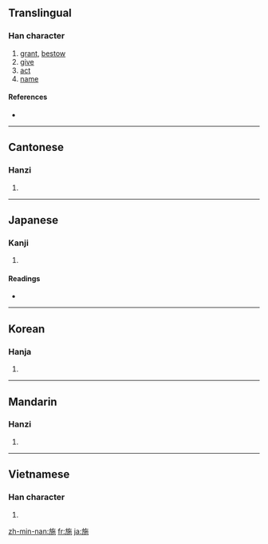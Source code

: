 ==Translingual==

===Han character===
{{Han char|rn=70|rad=方|as=05|sn=9|four=0821<sub>2</sub>|canj=卜尸人心木 (YSOPD)}}

# [[grant]], [[bestow]]
# [[give]]
# [[act]]
# [[name]]

====References====
* {{Han ref|kx=0482.010|dkj=13629|dj=0843.100|hdz=32176.060|uh=65BD|ud=26045|bh=AC49|bd=44105}}

----

==Cantonese==

===Hanzi===
{{yue-hanzi|jyut=|y=si1}}

# {{defn|Cantonese|sort=方05}}

----

==Japanese==

===Kanji===
{{ja-kanji|grade=c|rs=方05}}

# {{defn|Japanese}}

====Readings====
* {{ja-readings|on=[[し]] (shi), [[い]] (i), [[せ]] (se)|kun=[[ほどこす]] (hodokosu), [[しく]] (shiku)}}

----

==Korean==

===Hanja===
{{ko-hanja|hangeul=[[시]], [[이]]|eumhun=|rv=si, i|mr=si, i|y=si, i}}

# {{defn|Korean|sort=方05}}

----

==Mandarin==

===Hanzi===
{{cmn-hanzi|pin=[[shī]] ([[shi1]]), [[shǐ]] ([[shi3]]), [[yí]] ([[yi2]]), [[yì]] ([[yi4]])|wg=shih<sup>1</sup>, shih<sup>3</sup>, i<sup>2</sup>, i<sup>4</sup>}}

# {{defn|Mandarin|sort=方05}}

----

==Vietnamese==

===Han character===
{{vi-hantu|[[thi]], [[the]], [[thè]], [[thí]], [[thỉ]], [[thị]], [[thia]]|rs=方05}}

# {{defn|Vietnamese|sort=方05}}

[[zh-min-nan:施]]
[[fr:施]]
[[ja:施]]
